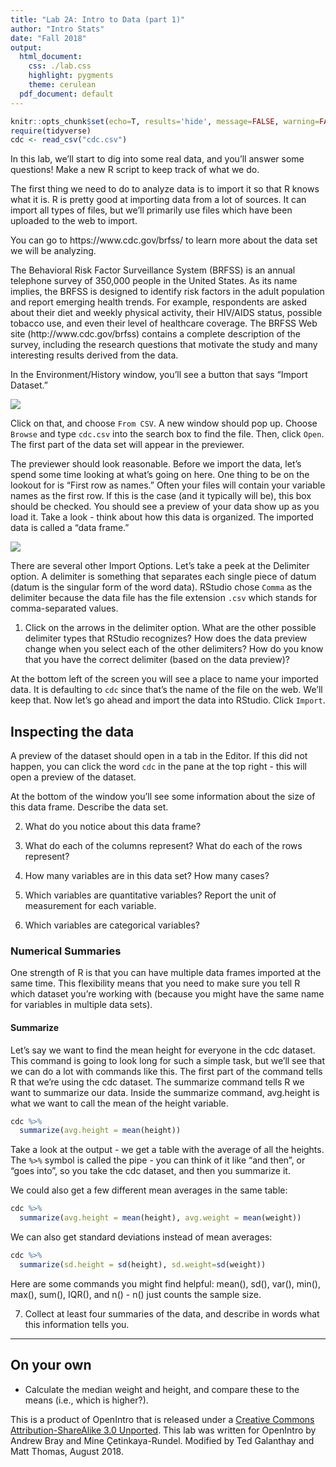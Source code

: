 ```yaml
---
title: "Lab 2A: Intro to Data (part 1)"
author: "Intro Stats"
date: "Fall 2018"
output:
  html_document:
    css: ./lab.css
    highlight: pygments
    theme: cerulean
  pdf_document: default
---
```


```r
knitr::opts_chunk$set(echo=T, results='hide', message=FALSE, warning=FALSE)
require(tidyverse)
cdc <- read_csv("cdc.csv")
```

In this lab, we'll start to dig into some real data, and you'll answer some questions! Make a new R script to keep track of what we do.

The first thing we need to do to analyze data is to import it so that R knows what it is. R is pretty good at importing data from a lot of sources. It can import all types of files, but we'll primarily use files which have been uploaded to the web to import. 
<!-- (You can also download these files and import them from your computer - ask about this if you're interested.) -->

You can go to https://www.cdc.gov/brfss/ to learn more about the data set we will be analyzing.

The Behavioral Risk Factor Surveillance System (BRFSS) is an annual telephone survey of 350,000 people in the United States. As its name implies, the BRFSS is designed to identify risk factors in the adult population and report emerging health trends. For example, respondents are asked about their diet and weekly physical activity, their HIV/AIDS status, possible tobacco use, and even their level of healthcare coverage. The BRFSS Web site (http://www.cdc.gov/brfss) contains a complete description of the survey, including the research questions that motivate the study and many interesting results derived from the data.

In the Environment/History window, you'll see a button that says "Import Dataset." 

![](./ImportDataset.png)

Click on that, and choose `From CSV`.  A new window should pop up.  Choose `Browse` and type `cdc.csv` into the search box to find the file.  Then, click `Open`.  The first part of the data set will appear in the previewer.


The previewer should look reasonable. Before we import the data, let's spend some time looking at what's going on here. One thing to be on the lookout for is "First row as names." Often your files will contain your variable names as the first row. If this is the case (and it typically will be), this box should be checked. You should see a preview of your data show up as you load it. Take a look - think about how this data is organized. The imported data is called a "data frame."

![](./DataPreview.png)

There are several other Import Options.  Let's take a peek at the Delimiter option.  A delimiter is something that separates each single piece of datum (datum is the singular form of the word data).  RStudio chose `Comma` as the delimiter because the data file has the file extension `.csv` which stands for comma-separated values.

1. Click on the arrows in the delimiter option.  What are the other possible delimiter types that RStudio recognizes?  How does the data preview change when you select each of the other delimiters?  How do you know that you have the correct delimiter (based on the data preview)?

At the bottom left of the screen you will see a place to name your imported data. It is defaulting to `cdc` since that's the name of the file on the web. We'll keep that. Now let's go ahead and import the data into RStudio. Click `Import`.

## Inspecting the data

A preview of the dataset should open in a tab in the Editor.  If this did not happen, you can click the word `cdc` in the pane at the top right - this will open a preview of the dataset.

At the bottom of the window you'll see some information about the size of this data frame.  Describe the data set.

2. What do you notice about this data frame? 
<!-- How do you think the data frame was constructed?  -->

3. What do each of the columns represent? What do each of the rows represent?

4. How many variables are in this data set? How many cases?

5. Which variables are quantitative variables?  Report the unit of measurement for each variable.

6. Which variables are categorical variables?

### Numerical Summaries

One strength of R is that you can have multiple data frames imported at the same time. This flexibility means that you need to make sure you tell R which dataset you're working with (because you might have the same name for variables in multiple data sets).

#### Summarize

Let's say we want to find the mean height for everyone in the cdc dataset. This command is going to look long for such a simple task, but we'll see that we can do a lot with commands like this. The first part of the command tells R that we're using the cdc dataset. The summarize command tells R we want to summarize our data. Inside the summarize command, avg.height is what we want to call the mean of the height variable.

```r
cdc %>% 
  summarize(avg.height = mean(height))
```

Take a look at the output - we get a table with the average of all the heights. The `%>%` symbol is called the pipe - you can think of it like "and then", or "goes into", so you take the cdc dataset, and then you summarize it.

We could also get a few different mean averages in the same table:

```r
cdc %>% 
  summarize(avg.height = mean(height), avg.weight = mean(weight))
```

We can also get standard deviations instead of mean averages:

```r
cdc %>% 
  summarize(sd.height = sd(height), sd.weight=sd(weight))
```

Here are some commands you might find helpful: mean(), sd(), var(), min(), max(), sum(), IQR(), and n() - n() just counts the sample size.

7. Collect at least four summaries of the data, and describe in words what this information tells you.

* * *

## On your own

<!--
* Check that the "stats" package has been installed.  This package has a lot of useful functions, and you'll use some of them now.  Once the package is installed, be sure to check the box next to "stats" in the `Packages` tab so that you can use its functions.
-->


* Calculate the median weight and height, and compare these to the means (i.e., which is higher?).

<div id="license">
This is a product of OpenIntro that is released under a [Creative Commons 
Attribution-ShareAlike 3.0 Unported](http://creativecommons.org/licenses/by-sa/3.0).
This lab was written for OpenIntro by Andrew Bray and Mine &Ccedil;etinkaya-Rundel. Modified by Ted Galanthay and Matt Thomas, August 2018.
</div>
